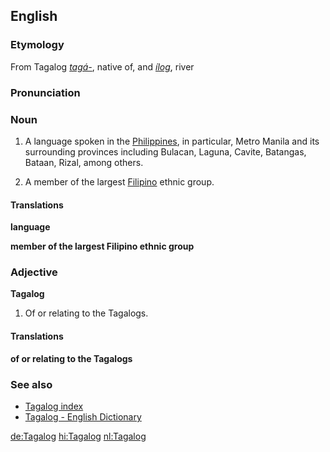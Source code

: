 ==English==
===Etymology===
From Tagalog ''[[tagá-]]'', native of, and ''[[ílog]]'', river<!--not part of the etymology:). Thus “tagalog” both as noun and adjective refers to a people “of the river”.-->

===Pronunciation===
{{rfp}}

===Noun===
{{wikipedia|Tagalog language}}
{{wikipedia|Tagalog people}}
{{en-noun-reg-both}}

#{{uncountable}} A language spoken in the [[Philippines]], in particular, Metro Manila and its surrounding provinces including Bulacan, Laguna, Cavite, Batangas, Bataan, Rizal, among others.
#{{countable}} A member of the largest [[Filipino]] ethnic group.

====Translations====
'''language'''
{{top}}
{{mid}}
{{bottom}}

'''member of the largest Filipino ethnic group'''
{{top}}
{{mid}}
{{bottom}}

===Adjective===
'''Tagalog'''

# Of or relating to the Tagalogs.

====Translations====
'''of or relating to the Tagalogs'''
{{top}}
{{mid}}
{{bottom}}

===See also===
{{interwiktionary|code=tl}}
*[[Wiktionary:Tagalog index|Tagalog index]]
*[http://www.tagalog-dictionary.com Tagalog - English Dictionary]
<!--*[[Filipino]], [[Pilipino]]
*[[Wiktionary:Filipino index|Filipino index]]-->

[[de:Tagalog]]
[[hi:Tagalog]]
[[nl:Tagalog]]